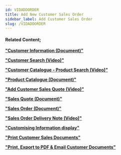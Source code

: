 ```yaml
---
id: VIDADDORDER
title: Add New Customer Sales Order
sidebar_label: Add Customer Sales Order
slug: /VIDADDORDER
---
```




<ReactPlayer controls url='https://www.youtube.com/watch?v=h_6oppi6FyY' />  

#### Related Content;

**["Customer Information (Document)"](https://sense-i.co/docs/1202)**  

**["Customer Search (Video)"](https://sense-i.co/docs/VIDCUSTSEARCH)**  

**["Customer Catalogue - Product Search (Video)"](https://sense-i.co/docs/VIDPRODSEARCH)**  

**["Product Catalogue (Document)"](https://sense-i.co/docs/441)**  

**["Add Customer Sales Quote (Video)"](https://sense-i.co/docs/VIDADDQUOTE)**  

**["Sales Quote (Document)"](https://sense-i.co/docs/502)**  

**["Sales Order (Document)"](https://sense-i.co/docs/154)**  

**["Sales Order Delivery Note (Video)"](https://sense-i.co/docs/VIDDELNOTE)** 

**["Customising Information display"](https://sense-i.co/docs/LST004)**     

**["Print Customer Sales Documents"](https://sense-i.co/docs/VIDPRNT)**

**["Print, Export to PDF & Email Customer Documents"](https://sense-i.co/docs/502#print)**



